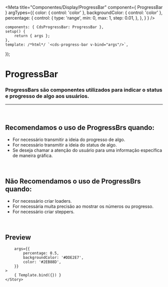 
<Meta
	title="Componentes/Display/ProgressBar"
	component={ ProgressBar }
	argTypes={{
		color: { control: 'color' },
		backgroundColor: { control: 'color' },
		percentage: {
			control: {
				type: 'range',
				min: 0,
				max: 1,
				step: 0.01,
			},
		},
	}
}
/>

	components: { CdsProgressBar: ProgressBar },
	setup() {
		return { args };
	},
	template: /*html*/ `<cds-progress-bar v-bind="args"/>`,
});

# ProgressBar

### ProgressBars são componentes utilizados para indicar o status e progresso de algo aos usuários.
---
<br />

## Recomendamos o uso de ProgressBrs quando:
- For necessário transmitir a ideia do progresso de algo.
- For necessário transmitir a ideia do status de algo.
- Se deseja chamar a atenção do usuário para uma informação específica de maneira gráfica.

<br />

## Não Recomendamos o uso de ProgressBrs quando:
- For necessário criar loaders.
- For necessária muita precisão ao mostrar os números ou progresso.
- For necessário criar steppers.

<br />

## Preview

<Canvas>
	<Story
		name="Progress bar"
		
		args={{
			percentage: 0.5,
			backgroundColor: '#DDE2E7',
			color: '#2EB88D',
		}}
	>
		{ Template.bind({}) }
	</Story>
</Canvas>

<ArgsTable story="Progress bar" />
